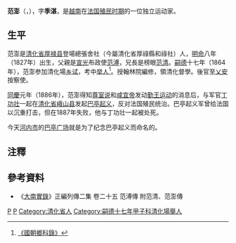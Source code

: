 '''范澎'''（{{vie|v=Phạm Bành|hn=范澎}}，{{bd|1827年||1887年||}}），字'''季湛'''，是[[越南|越南]]在[[法属印度支那|法国殖民时期]]的一位独立运动家。

==生平==
范澎是[[清化省|清化省]][[厚禄县|厚禄县]]登場總張舍社（今屬清化省厚祿縣和祿社）人，[[明命|明命]]八年（1827年）出生，父親是[[宣光|宣光]]布政使[[范溥|范溥]]，兄長是榜眼[[范清|范清]]。[[嗣德|嗣德]]十七年（1864年），范澎参加清化場[[乡试|乡试]]，考中[[举人|举人]]<ref>[http://lib.nomfoundation.org/collection/1/volume/341/page/75 《國朝鄉科錄》]</ref>。授翰林院編修，領清化督學。後官至[[乂安|乂安]]按察使。

[[同慶_(阮朝)|同慶]]元年（1886年），范澎得知[[尊室说|尊室说]]和[[咸宜帝|咸宜帝]]发动[[勤王运动|勤王运动]]的消息后，与军官[[丁功壮|丁功壮]]一起在[[清化省|清化省]][[峨山县|峨山县]]发起[[巴亭起义|巴亭起义]]，反对法国殖民统治。巴亭起义军曾给法国以沉重打击，但在1887年失败，他与丁功壮一起被处死。

今天[[河内市|河内市]]的[[巴亭广场|巴亭广场]]就是为了纪念巴亭起义而命名的。

==注釋==
{{reflist}}

==參考資料==
*《[[大南實錄|大南實錄]]》正編列傳二集 卷二十五 范溥傳 附范清、范澎傳

{{越南獨立運動}}

[[Category:被處決的越南人|P]]
[[Category:范姓|P]]
[[Category:清化省人|Category:清化省人]]
[[Category:嗣德十七年甲子科清化場舉人|Category:嗣德十七年甲子科清化場舉人]]